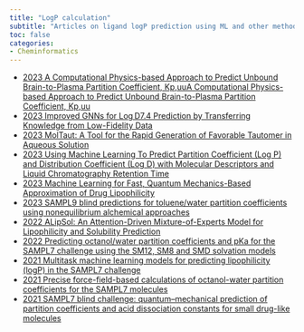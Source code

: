 ```yaml
---
title: "LogP calculation"
subtitle: "Articles on ligand logP prediction using ML and other methods"
toc: false
categories:
- Cheminformatics
---
```


* [2023 A Computational Physics-based Approach to Predict Unbound Brain-to-Plasma Partition Coefficient, Kp,uuA Computational Physics-based Approach to Predict Unbound Brain-to-Plasma Partition Coefficient, Kp,uu](https://doi.org/10.1021/acs.jcim.3c00150https://doi.org/10.1021/acs.jcim.3c00150){target="_blank"}
* [2023 Improved GNNs for Log D7.4 Prediction by Transferring Knowledge from Low-Fidelity Data](https://doi.org/10.1021/acs.jcim.2c01564){target="_blank"}
* [2023 MolTaut: A Tool for the Rapid Generation of Favorable Tautomer in Aqueous Solution](https://doi.org/10.1021/acs.jcim.2c01393){target="_blank"}
* [2023 Using Machine Learning To Predict Partition Coefficient (Log P) and Distribution Coefficient (Log D) with Molecular Descriptors and Liquid Chromatography Retention Time](https://doi.org/10.1021/acs.jcim.2c01373){target="_blank"}
* [2023 Machine Learning for Fast, Quantum Mechanics-Based Approximation of Drug Lipophilicity](https://doi.org/10.1021/acsomega.2c05607){target="_blank"}
* [2023 SAMPL9 blind predictions for toluene/water partition coefficients using nonequilibrium alchemical approaches](https://doi.org/10.1063/5.0143824){target="_blank"}
* [2022 ALipSol: An Attention-Driven Mixture-of-Experts Model for Lipophilicity and Solubility Prediction](https://doi.org/10.1021/acs.jcim.2c01290){target="_blank"}
* [2022 Predicting octanol/water partition coefficients and pKa for the SAMPL7 challenge using the SM12, SM8 and SMD solvation models](https://doi.org/10.1007/s10822-022-00474-1){target="_blank"}
* [2021 Multitask machine learning models for predicting lipophilicity (logP) in the SAMPL7 challenge](https://doi.org/10.1007/s10822-021-00405-6){target="_blank"}
* [2021 Precise force-field-based calculations of octanol-water partition coefficients for the SAMPL7 molecules](https://doi.org/10.1007/s10822-021-00407-4){target="_blank"}
* [2021 SAMPL7 blind challenge: quantum–mechanical prediction of partition coefficients and acid dissociation constants for small drug-like molecules](https://doi.org/10.1007/s10822-021-00402-9){target="_blank"}

